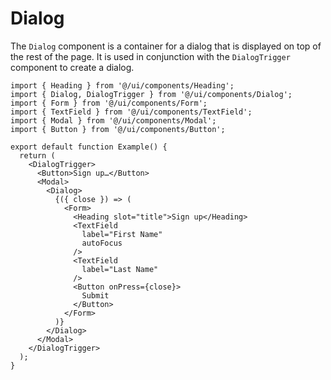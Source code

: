 # Dialog

The `Dialog` component is a container for a dialog that is displayed on top of the rest of the page. It is used in conjunction with the `DialogTrigger` component to create a dialog.

```tsx
import { Heading } from '@/ui/components/Heading';
import { Dialog, DialogTrigger } from '@/ui/components/Dialog';
import { Form } from '@/ui/components/Form';
import { TextField } from '@/ui/components/TextField';
import { Modal } from '@/ui/components/Modal';
import { Button } from '@/ui/components/Button';

export default function Example() {
  return (
    <DialogTrigger>
      <Button>Sign up…</Button>
      <Modal>
        <Dialog>
          {({ close }) => (
            <Form>
              <Heading slot="title">Sign up</Heading>
              <TextField
                label="First Name"
                autoFocus
              />
              <TextField
                label="Last Name"
              />
              <Button onPress={close}>
                Submit
              </Button>
            </Form>
          )}
        </Dialog>
      </Modal>
    </DialogTrigger>
  );
}
```